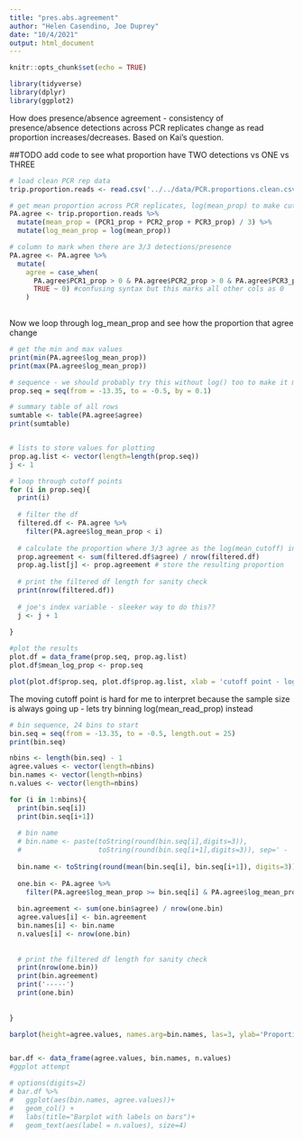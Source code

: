 ```yaml
---
title: "pres.abs.agreement"
author: "Helen Casendino, Joe Duprey"
date: "10/4/2021"
output: html_document
---
```


```r
knitr::opts_chunk$set(echo = TRUE)

library(tidyverse)
library(dplyr)
library(ggplot2)
```

How does presence/absence agreement - consistency of presence/absence detections across PCR replicates
change as read proportion increases/decreases. Based on Kai's question.

##TODO 
add code to see what proportion have TWO detections vs ONE vs THREE

```r
# load clean PCR rep data
trip.proportion.reads <- read.csv('../../data/PCR.proportions.clean.csv')

# get mean proportion across PCR replicates, log(mean_prop) to make cutoffs easier? 
PA.agree <- trip.proportion.reads %>%
  mutate(mean_prop = (PCR1_prop + PCR2_prop + PCR3_prop) / 3) %>%
  mutate(log_mean_prop = log(mean_prop))

# column to mark when there are 3/3 detections/presence 
PA.agree <- PA.agree %>%
  mutate(
    agree = case_when(
      PA.agree$PCR1_prop > 0 & PA.agree$PCR2_prop > 0 & PA.agree$PCR3_prop > 0 ~ 1,
      TRUE ~ 0) #confusing syntax but this marks all other cols as 0 
    )
 
```

Now we loop through log_mean_prop and see how the proportion that agree change

```r
# get the min and max values 
print(min(PA.agree$log_mean_prop))
print(max(PA.agree$log_mean_prop))

# sequence - we should probably try this without log() too to make it more interpretable? 
prop.seq = seq(from = -13.35, to = -0.5, by = 0.1)

# summary table of all rows 
sumtable <- table(PA.agree$agree)
print(sumtable)


# lists to store values for plotting 
prop.ag.list <- vector(length=length(prop.seq))
j <- 1 

# loop through cutoff points
for (i in prop.seq){
  print(i)
  
  # filter the df 
  filtered.df <- PA.agree %>%
    filter(PA.agree$log_mean_prop < i)
  
  # calculate the proportion where 3/3 agree as the log(mean_cutoff) increases 
  prop.agreement <- sum(filtered.df$agree) / nrow(filtered.df)
  prop.ag.list[j] <- prop.agreement # store the resulting proportion
  
  # print the filtered df length for sanity check 
  print(nrow(filtered.df))
  
  # joe's index variable - sleeker way to do this?? 
  j <- j + 1 
  
}
```

```r
#plot the results
plot.df = data_frame(prop.seq, prop.ag.list)
plot.df$mean_log_prop <- prop.seq

plot(plot.df$prop.seq, plot.df$prop.ag.list, xlab = 'cutoff point - log(mean proportion)', ylab = 'proportion agreement of Presence/Absence')
```
The moving cutoff point is hard for me to interpret because the sample size is always going up -
lets try binning log(mean_read_prop) instead

```r
# bin sequence, 24 bins to start
bin.seq = seq(from = -13.35, to = -0.5, length.out = 25)
print(bin.seq)

nbins <- length(bin.seq) - 1
agree.values <- vector(length=nbins)
bin.names <- vector(length=nbins)
n.values <- vector(length=nbins)

for (i in 1:nbins){
  print(bin.seq[i])
  print(bin.seq[i+1])
  
  # bin name
  # bin.name <- paste(toString(round(bin.seq[i],digits=3)), 
  #                   toString(round(bin.seq[i+1],digits=3)), sep=' - ')
  
  bin.name <- toString(round(mean(bin.seq[i], bin.seq[i+1]), digits=3))
  
  one.bin <- PA.agree %>%
    filter(PA.agree$log_mean_prop >= bin.seq[i] & PA.agree$log_mean_prop < bin.seq[i+1])
  
  bin.agreement <- sum(one.bin$agree) / nrow(one.bin)
  agree.values[i] <- bin.agreement
  bin.names[i] <- bin.name
  n.values[i] <- nrow(one.bin)
  
  
  # print the filtered df length for sanity check 
  print(nrow(one.bin))
  print(bin.agreement)
  print('-----')
  print(one.bin)
  
  
}
```

```r

barplot(height=agree.values, names.arg=bin.names, las=3, ylab='Proportion P/A agreement', xlab='log(mean read proportion) bins', cex.main=0.5)


bar.df <- data_frame(agree.values, bin.names, n.values)
#ggplot attempt 

# options(digits=2)
# bar.df %>% 
#   ggplot(aes(bin.names, agree.values))+
#   geom_col() +
#   labs(title="Barplot with labels on bars")+
#   geom_text(aes(label = n.values), size=4)
```

